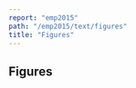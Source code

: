 ```yaml
---
report: "emp2015"
path: "/emp2015/text/figures"
title: "Figures"
---
```



## Figures

<Figure caption="Figure 1: The general map of the EMP site (indicated in red) located on the north shore of the Singapore River (Aaron Kao)." img={"Figure_1.jpg"} />

<Figure caption="Figure 2: The April 1819 sketch of Singapore’s southern landform on the north shore of the Singapore River (Langdon and Kwa 2010)" img={"Figure_2.jpg"} />

<Figure caption="Figure 3: The 1820 Bute Archive Mount Stuart map showing the configuration and layout of the Temenggong’s palace on the north shore of the Singapore River (Lim 2015)." img={"Figure_3.jpg"} />

<Figure caption="Figure 4: ‘Map of the Town and Environs of Singapore’ 1836 (Lim 2015)." img={"Figure_4.jpg"} />

<Figure caption="Figure 5: ‘Plan of Singapore Town and Adjoining Districts’ 1846 (Lim 2015)." img={"Figure_5.jpg"} />

<Figure caption="Figure 6: ‘General Plan of the Town and Environs of Singapore’ 1857 (Lim 2015)." img={"Figure_6.jpg"} />

<Figure caption="Figure 7: ‘Map of the Towns and Environs of Singapore’ 1878 (Lim 2015)." img={"Figure_7.jpg"} />

<Figure caption="Figure 8: ‘Plan of Singapore Town’ 1893 (Lim 2015)." img={"Figure_8.jpg"} />

<Figure caption="Figure 9: ‘Singapore City’ Series L905 Edition 1 GSGS 1959 (Lim 2015)." img={"Figure_9.jpg"} />

<Figure caption="Figure 10: The EMP site in 1930 showing the Dalhousie Obelisk and the Victoria Theatre (National Archives Singapore)." img={"Figure_10.jpg"} />

<Figure caption="Figure 11: A test pit located on the western end of the EMP lawn (ISEAS)." img={"Figure_11.jpg"} />

<Figure caption="Figure 12: Archaeological deposits (left) containing 14th century ceramics (right) were found in both test pits (ISEAS)." img={["Figure_12a.jpg","Figure_12b.jpg"]} />

<Figure caption="Figure 13: EMP site plan showing the main excavation area consisting of zones 1–9 (ISEAS)." img={"Figure_13.png"} />

<Figure caption="Figure 14: Watching brief by archaeologists at the start of construction (ISEAS)." img={"Figure_14.jpg"} />

<Figure caption="Figure 15: Red flags are placed in the ground to indicate that archaeological deposits are near the surface (ISEAS)." img={"Figure_15.jpg"} />

<Figure caption="Figure 16: The EMP site plan (Aaron Kao)." img={"Figure_16.jpg"} />

<Figure caption="Figure 17: The destruction of archaeological deposits in zones 5 and 6 of the main excavation area (ISEAS)." img={"Figure_17.jpg"} />

<Figure caption="Figure 18. The table (top) shows the artefact breakdown between the sampled units and the chart (above) shows the proportion between each of the main typological contributor (ISEAS)." img={["Figure_18a.png","Figure_18b.png"]} />

<Figure caption="Figure 19. A Yuan period Jingdezhen porcelain bowl from a collapsed profile in EMP 001 (ISEAS)." img={"Figure_19.jpg"} />

<Figure caption="Figure 20. A 16th century Jingdezhen porcelain bowl with ‘turtle-back’ motif (top) and a Vietnamese covered box (bottom) from around the same period decorated with petal lappets (ISEAS)." img={"Figure_20.jpg"} />

<Figure caption="Figure 21. Earthenware cooking pots from the Temasek cultural layer in EMP 004 (ISEAS)." img={"Figure_21.jpg"} />

<Figure caption="Figure 22. A selection of the fragmentary sago cooking implements from EMP 004 and EMP 007  (ISEAS)." img={"Figure_22.jpg"} />

<Figure caption="Figure 23. A selection of shell and bone artefacts from a midden in EMP 003 (ISEAS)." img={"Figure_23.jpg"} />

<Figure caption="Figure 24. These thick and heavily tempered slabs of earthenware may have been parts of stoves (ISEAS)." img={"Figure_24.jpg"} />

<Figure caption="Figure 25. A variety of stone implements from the EMP site (ISEAS)." img={"Figure_25.jpg"} />

<Figure caption="Figure 26. A handful of carbonized betel nuts (areca catechu) from the 14th century layer in EMP 006 are compared with a modern specimen on the right (ISEAS)." img={"Figure_26.jpg"} />

<Figure caption="Figure 27. A 14th century stoneware bowl (top) and storage jar sherd (ISEAS)." img={"Figure_27.jpg"} />

<Figure caption="Figure 28. A celadon platter from EMP 004 (photo: Lim Chen Sian, illustration: Aaron Kao)." img={["Figure_28a.jpg","Figure_28b.jpg"]} />

<Figure caption="Figure 29. A sample of Chinese coins from EMP 014 (Lim Chen Sian)." img={"Figure_29.jpg"} />

<Figure caption="Figure 30. This gold coin from EMP is the first ever to be recovered archaeologically in Singapore (Lim Chen Sian)." img={"Figure_30.jpg"} />

<Figure caption="Figure 31. A selection of small finds: a 14th century Qingbai figurine, stone beads and a coin (Lim Chen Sian)." img={"Figure_31.jpg"} />

<Figure caption="Figure 32. These charts present the artefact breakdown between the arbitrary layer of each unit (ISEAS)." img={["Figure_32a.png","Figure_32b.png","Figure_32c.png","Figure_32d.png","Figure_32e.png","Figure_32f.png","Figure_32g.png"]} />

<Figure caption="Figure 33. This chart shows the artefact fluctuation seen in Feature A of EMP 001 (ISEAS)." img={"Figure_33.png"} />

<Figure caption="Figure 34. This photo shows the density of 14th century artefacts underlying the colonial drainpipe feature in EMP 004 (ISEAS)." img={"Figure_34.jpg"} />

<Figure caption="Figure 35. An anomalous layer of rocks, seen here in a spoil heap, was excavated from the 14th century layer (Patrick Tan)." img={"Figure_35.jpg"} />

<Figure caption="Figure 36. The rock feature in EMP 014 and EMP 015 (ISEAS)." img={"Figure_36.jpg"} />

<Figure caption="Figure 37. The timber box feature in EMP 011 (ISEAS)." img={"Figure_37.jpg"} />

<Figure caption="Figure 38. Drawing of a repurposed boat plank from the timber box feature in EMP 011 (Aaron Kao)." img={"Figure_38.jpg"} />

<Figure caption="Figure 39. Drawing of a shaped wooden peg from the timber box feature in EMP 011 (Aaron Kao)." img={"Figure_39.jpg"} />

## Excavation Unit Drawings

<BaseLink href="/emp2015/documents/EMP_001_East_Profile" download>Download PDF</BaseLink> (PDF, 3.2Mb)

<BaseLink href="/emp2015/documents/EMP_001_North_and_South_Profile_Diagrams" download>Download PDF</BaseLink> (PDF, 3.3Mb)

<BaseLink href="/emp2015/documents/EMP_001_West_Profile" download>Download PDF</BaseLink> (PDF, 3.1Mb)

<BaseLink href="/emp2015/documents/EMP_003_Plan_View" download>Download PDF</BaseLink> (225kb)

<BaseLink href="/emp2015/documents/EMP_003_South_Profile" download>Download PDF</BaseLink> (106kb)

<BaseLink href="/emp2015/documents/EMP_003_West_Profile" download>Download PDF</BaseLink> (131kb)

<BaseLink href="/emp2015/documents/EMP_003_004_Drain_Feature_North_Profile" download>Download PDF</BaseLink> (PDF, 8Mb)

<BaseLink href="/emp2015/documents/EMP_004_Plan_View_Profile_Diagram" download>Download PDF</BaseLink> (3.3Mb)

<BaseLink href="/emp2015/documents/EMP_004_West_Profile" download>Download PDF</BaseLink> (PDF, 3.1Mb)

<BaseLink href="/emp2015/documents/EMP_005_West_Profile" download>Download PDF</BaseLink> (PDF, 3.1Mb)

<BaseLink href="/emp2015/documents/EMP_006_South_Profile" download>Download PDF</BaseLink> (PDF, 3.1Mb)

<BaseLink href="/emp2015/documents/EMP_007_Plan_View" download>Download PDF</BaseLink> (PDF, 3.1Mb)

<BaseLink href="/emp2015/documents/EMP_007_West_Profile" download>Download PDF</BaseLink> (PDF, 3.1Mb)

